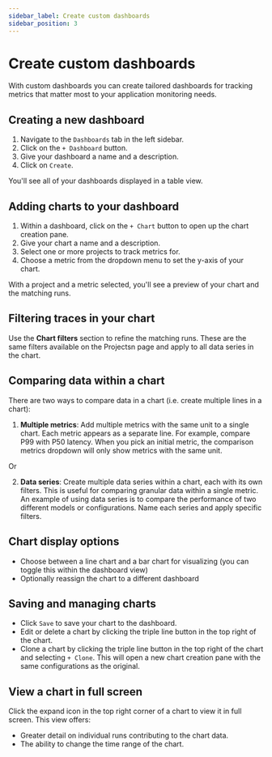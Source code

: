 ```yaml
---
sidebar_label: Create custom dashboards
sidebar_position: 3
---
```


# Create custom dashboards

With custom dashboards you can create tailored dashboards for tracking metrics that matter most to your application monitoring needs.

## Creating a new dashboard

1. Navigate to the `Dashboards` tab in the left sidebar.
2. Click on the `+ Dashboard` button.
3. Give your dashboard a name and a description.
4. Click on `Create`.

You'll see all of your dashboards displayed in a table view.

## Adding charts to your dashboard

1. Within a dashboard, click on the `+ Chart` button to open up the chart creation pane.
2. Give your chart a name and a description.
3. Select one or more projects to track metrics for.
4. Choose a metric from the dropdown menu to set the y-axis of your chart.

With a project and a metric selected, you'll see a preview of your chart and the matching runs.

## Filtering traces in your chart

Use the **Chart filters** section to refine the matching runs. These are the same filters available on the Projectsn page and apply to all data series in the chart.

## Comparing data within a chart

There are two ways to compare data in a chart (i.e. create multiple lines in a chart):

1. **Multiple metrics**: Add multiple metrics with the same unit to a single chart. Each metric appears as a separate line. For example, compare P99 with P50 latency.
   When you pick an initial metric, the comparison metrics dropdown will only show metrics with the same unit.

Or

2. **Data series**: Create multiple data series within a chart, each with its own filters. This is useful for comparing granular data within a single metric.
   An example of using data series is to compare the performance of two different models or configurations. Name each series and apply specific filters.

## Chart display options

- Choose between a line chart and a bar chart for visualizing (you can toggle this within the dashboard view)
- Optionally reassign the chart to a different dashboard

## Saving and managing charts

- Click `Save` to save your chart to the dashboard.
- Edit or delete a chart by clicking the triple line button in the top right of the chart.
- Clone a chart by clicking the triple line button in the top right of the chart and selecting `+ Clone`. This will open a new chart creation pane with the same configurations as the original.

## View a chart in full screen

Click the expand icon in the top right corner of a chart to view it in full screen. This view offers:

- Greater detail on individual runs contributing to the chart data.
- The ability to change the time range of the chart.
